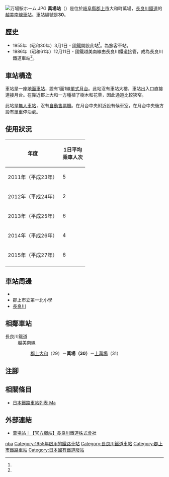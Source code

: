 {{NoteTA
|T=zh-hans:万场站;zh-hk:萬場站;zh-tw:萬場車站;
|1=zh-hans:万场站;zh-hk:萬場站;zh-tw:萬場車站;
}}
{{Infobox station
|公司色 = blue
|站名 = 萬場
|圖片 = Manbasta.JPG 
|圖片說明 = 車站全景
|日文原名 = 万場
|平假名 = まんば
|羅馬拼音 = Mamba
|副站名 = 
|電報略號 = マハ<br>マンバ（轉換前）
|所在地 = {{JPN}}[[岐阜縣|岐阜縣]][[郡上市|郡上市]]大和町萬場
|座標 = {{coord|35|50|1.36|N|136|52|59.33|E|type:railwaystation_region:JP-24|display=inline,title}}
|車站構造 = [[地面車站|地面車站]]
|月台配置 = 1面1線
|啟用年月日 = 1955年（昭和30年）3月1日<ref name="sone26">{{Cite book|author={{Translink|ja|曽根悟|曾根悟}}（監修）|title=週刊 歴史でめぐる鉄道全路線 公営鉄道・私鉄|editor=朝日新聞出版分冊百科編集部（編集）|publisher={{Translink|ja|朝日新聞出版}}|series=週刊朝日百科|volume=26号 長良川鉄道・明知鉄道・樽見鉄道・三岐鉄道・伊勢鉄道|date=2011-09-18|page=10-11|language=ja}}</ref>
|廢站年月日 = 
|乘客人數 = 6
|上下車人次 = 
|統計年度 = 2015
|轉車 = 
|全寬備註 = [[無人車站|無人車站]]
|adjacent = {{Adjacent stations|system=長良川鐵道|line=越美南線|left=郡上大和|right=上萬場|note-left=29<br>2.4km|note-mid=30<br>距離[[美濃太田站|美濃太田]]59.7km|note-right=31<br>1.4km}}
}}
[[File:万場駅ホーム.JPG|thumb]]
'''萬場站'''（{{jpn|j=万場駅|hg=まんばえき|rm=Mamba eki|f=y}}）是位於[[岐阜縣|岐阜縣]][[郡上市|郡上市]]大和町萬場，[[長良川鐵道|長良川鐵道]]的[[越美南線|越美南線]][[鐵路車站|車站]]。車站編號是'''30'''。

==歷史==
* 1955年（昭和30年）3月1日 - [[日本國有鐵道|國鐵]]開設此站<ref name="sone26"/>。為旅客車站。
* 1986年（昭和61年）12月11日 - 國鐵越美南線由長良川鐵道接管，成為長良川鐵道車站<ref name="sone26"/>。

== 車站構造 ==
車站是一座[[地面車站|地面車站]]，設有1面1線[[單式月台|單式月台]]。此站沒有車站大樓，車站出入口直接連接月台。在靠近郡上大和一方種植了樹木和花草，因此通道比較狹窄。

此站是[[無人車站|無人車站]]，沒有[[自動售票機|自動售票機]]。在月台中央附近設有候車室，在月台中央後方設有單車停泊處。

== 使用狀況 ==
{| class="wikitable"  style="text-align:right;"
|-
!rowspan="1"|年度
!colspan="2"|1日平均<br>乘車人次
|-
|2011年（平成23年） ||5
|-
|2012年（平成24年） ||2
|-
|2013年（平成25年） ||6
|-
|2014年（平成26年） ||4
|-
|2015年（平成27年） ||6
|-
|}

==車站周邊==
*{{Translink|ja|岐阜県道52号白鳥板取線|岐阜縣道52號白鳥板取線}}
*郡上市立第一北小學
*[[長良川|長良川]]

== 相鄰車站 ==
; 長良川鐵道
: 越美南線
:: [[郡上大和站|郡上大和]]（29）－'''萬場（30）'''－[[上萬場站|上萬場]]（31）
== 注腳 ==
{{Reflist}}
== 相關條目 ==
* [[日本鐵路車站列表_Ma|日本鐵路車站列表 Ma]]
== 外部連結 ==
* [http://www.nagatetsu.co.jp/route/manba/ 萬場站｜【官方網站】長良川鐵道株式會社] {{Wayback|url=http://www.nagatetsu.co.jp/route/manba/ |date=20200719230743 }}{{ja icon}}
{{越美南線}}
{{DEFAULTSORT:Mamba}}
[[Category:日本鐵路車站_Ma|nba]]
[[Category:1955年啟用的鐵路車站|Category:1955年啟用的鐵路車站]]
[[Category:長良川鐵道車站|Category:長良川鐵道車站]]
[[Category:郡上市鐵路車站|Category:郡上市鐵路車站]]
[[Category:日本國有鐵道廢站|Category:日本國有鐵道廢站]]